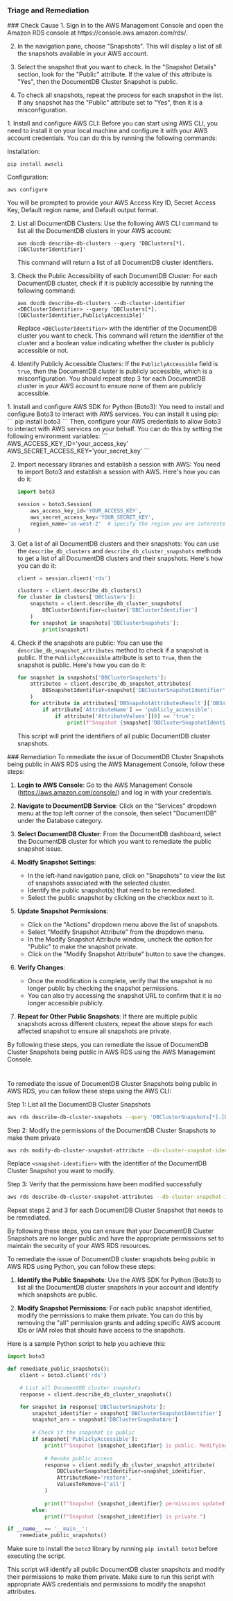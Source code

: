 
### Triage and Remediation
<Tabs>

<Tab title='Cause'>
### Check Cause
<AccordionGroup>
<Accordion title='Using Console' defaultOpen='true'>
1. Sign in to the AWS Management Console and open the Amazon RDS console at https://console.aws.amazon.com/rds/.

2. In the navigation pane, choose "Snapshots". This will display a list of all the snapshots available in your AWS account.

3. Select the snapshot that you want to check. In the "Snapshot Details" section, look for the "Public" attribute. If the value of this attribute is "Yes", then the DocumentDB Cluster Snapshot is public.

4. To check all snapshots, repeat the process for each snapshot in the list. If any snapshot has the "Public" attribute set to "Yes", then it is a misconfiguration.
</Accordion>

<Accordion title='Using CLI'>
1. Install and configure AWS CLI: Before you can start using AWS CLI, you need to install it on your local machine and configure it with your AWS account credentials. You can do this by running the following commands:

   Installation:
   ```
   pip install awscli
   ```
   Configuration:
   ```
   aws configure
   ```
   You will be prompted to provide your AWS Access Key ID, Secret Access Key, Default region name, and Default output format.

2. List all DocumentDB Clusters: Use the following AWS CLI command to list all the DocumentDB clusters in your AWS account:

   ```
   aws docdb describe-db-clusters --query 'DBClusters[*].[DBClusterIdentifier]'
   ```
   This command will return a list of all DocumentDB cluster identifiers.

3. Check the Public Accessibility of each DocumentDB Cluster: For each DocumentDB cluster, check if it is publicly accessible by running the following command:

   ```
   aws docdb describe-db-clusters --db-cluster-identifier <DBClusterIdentifier> --query 'DBClusters[*].[DBClusterIdentifier,PubliclyAccessible]'
   ```
   Replace `<DBClusterIdentifier>` with the identifier of the DocumentDB cluster you want to check. This command will return the identifier of the cluster and a boolean value indicating whether the cluster is publicly accessible or not.

4. Identify Publicly Accessible Clusters: If the `PubliclyAccessible` field is `true`, then the DocumentDB cluster is publicly accessible, which is a misconfiguration. You should repeat step 3 for each DocumentDB cluster in your AWS account to ensure none of them are publicly accessible.
</Accordion>

<Accordion title='Using Python'>
1. Install and configure AWS SDK for Python (Boto3):
   You need to install and configure Boto3 to interact with AWS services. You can install it using pip:
   ```
   pip install boto3
   ```
   Then, configure your AWS credentials to allow Boto3 to interact with AWS services on your behalf. You can do this by setting the following environment variables:
   ```
   AWS_ACCESS_KEY_ID='your_access_key'
   AWS_SECRET_ACCESS_KEY='your_secret_key'
   ```

2. Import necessary libraries and establish a session with AWS:
   You need to import Boto3 and establish a session with AWS. Here's how you can do it:
   ```python
   import boto3

   session = boto3.Session(
       aws_access_key_id='YOUR_ACCESS_KEY',
       aws_secret_access_key='YOUR_SECRET_KEY',
       region_name='us-west-2'  # specify the region you are interested in
   )
   ```

3. Get a list of all DocumentDB clusters and their snapshots:
   You can use the `describe_db_clusters` and `describe_db_cluster_snapshots` methods to get a list of all DocumentDB clusters and their snapshots. Here's how you can do it:
   ```python
   client = session.client('rds')

   clusters = client.describe_db_clusters()
   for cluster in clusters['DBClusters']:
       snapshots = client.describe_db_cluster_snapshots(
           DBClusterIdentifier=cluster['DBClusterIdentifier']
       )
       for snapshot in snapshots['DBClusterSnapshots']:
           print(snapshot)
   ```

4. Check if the snapshots are public:
   You can use the `describe_db_snapshot_attributes` method to check if a snapshot is public. If the `PubliclyAccessible` attribute is set to `True`, then the snapshot is public. Here's how you can do it:
   ```python
   for snapshot in snapshots['DBClusterSnapshots']:
       attributes = client.describe_db_snapshot_attributes(
           DBSnapshotIdentifier=snapshot['DBClusterSnapshotIdentifier']
       )
       for attribute in attributes['DBSnapshotAttributesResult']['DBSnapshotAttributes']:
           if attribute['AttributeName'] == 'publicly_accessible':
               if attribute['AttributeValues'][0] == 'true':
                   print(f"Snapshot {snapshot['DBClusterSnapshotIdentifier']} is public")
   ```
   This script will print the identifiers of all public DocumentDB cluster snapshots.
</Accordion>

</AccordionGroup>
</Tab>
<Tab title='Remediation'>
### Remediation

<AccordionGroup>
<Accordion title='Using Console' defaultOpen='true'>
To remediate the issue of DocumentDB Cluster Snapshots being public in AWS RDS using the AWS Management Console, follow these steps:

1. **Login to AWS Console**: Go to the AWS Management Console (https://aws.amazon.com/console/) and log in with your credentials.

2. **Navigate to DocumentDB Service**: Click on the "Services" dropdown menu at the top left corner of the console, then select "DocumentDB" under the Database category.

3. **Select DocumentDB Cluster**: From the DocumentDB dashboard, select the DocumentDB cluster for which you want to remediate the public snapshot issue.

4. **Modify Snapshot Settings**:
   - In the left-hand navigation pane, click on "Snapshots" to view the list of snapshots associated with the selected cluster.
   - Identify the public snapshot(s) that need to be remediated.
   - Select the public snapshot by clicking on the checkbox next to it.

5. **Update Snapshot Permissions**:
   - Click on the "Actions" dropdown menu above the list of snapshots.
   - Select "Modify Snapshot Attribute" from the dropdown menu.
   - In the Modify Snapshot Attribute window, uncheck the option for "Public" to make the snapshot private.
   - Click on the "Modify Snapshot Attribute" button to save the changes.

6. **Verify Changes**:
   - Once the modification is complete, verify that the snapshot is no longer public by checking the snapshot permissions.
   - You can also try accessing the snapshot URL to confirm that it is no longer accessible publicly.

7. **Repeat for Other Public Snapshots**: If there are multiple public snapshots across different clusters, repeat the above steps for each affected snapshot to ensure all snapshots are private.

By following these steps, you can remediate the issue of DocumentDB Cluster Snapshots being public in AWS RDS using the AWS Management Console.

#
</Accordion>

<Accordion title='Using CLI'>
To remediate the issue of DocumentDB Cluster Snapshots being public in AWS RDS, you can follow these steps using the AWS CLI:

Step 1: List all the DocumentDB Cluster Snapshots
```bash
aws rds describe-db-cluster-snapshots --query 'DBClusterSnapshots[*].[DBClusterSnapshotIdentifier]' --output text
```

Step 2: Modify the permissions of the DocumentDB Cluster Snapshots to make them private
```bash
aws rds modify-db-cluster-snapshot-attribute --db-cluster-snapshot-identifier <snapshot-identifier> --attribute-name restore --values-to-add all
```

Replace `<snapshot-identifier>` with the identifier of the DocumentDB Cluster Snapshot you want to modify.

Step 3: Verify that the permissions have been modified successfully
```bash
aws rds describe-db-cluster-snapshot-attributes --db-cluster-snapshot-identifier <snapshot-identifier>
```

Repeat steps 2 and 3 for each DocumentDB Cluster Snapshot that needs to be remediated.

By following these steps, you can ensure that your DocumentDB Cluster Snapshots are no longer public and have the appropriate permissions set to maintain the security of your AWS RDS resources.
</Accordion>

<Accordion title='Using Python'>
To remediate the issue of DocumentDB cluster snapshots being public in AWS RDS using Python, you can follow these steps:

1. **Identify the Public Snapshots**: Use the AWS SDK for Python (Boto3) to list all the DocumentDB cluster snapshots in your account and identify which snapshots are public.

2. **Modify Snapshot Permissions**: For each public snapshot identified, modify the permissions to make them private. You can do this by removing the "all" permission grants and adding specific AWS account IDs or IAM roles that should have access to the snapshots.

Here is a sample Python script to help you achieve this:

```python
import boto3

def remediate_public_snapshots():
    client = boto3.client('rds')

    # List all DocumentDB cluster snapshots
    response = client.describe_db_cluster_snapshots()

    for snapshot in response['DBClusterSnapshots']:
        snapshot_identifier = snapshot['DBClusterSnapshotIdentifier']
        snapshot_arn = snapshot['DBClusterSnapshotArn']
        
        # Check if the snapshot is public
        if snapshot['PubliclyAccessible']:
            print(f"Snapshot {snapshot_identifier} is public. Modifying permissions...")
            
            # Revoke public access
            response = client.modify_db_cluster_snapshot_attribute(
                DBClusterSnapshotIdentifier=snapshot_identifier,
                AttributeName='restore',
                ValuesToRemove=['all']
            )
            
            print(f"Snapshot {snapshot_identifier} permissions updated.")
        else:
            print(f"Snapshot {snapshot_identifier} is private.")

if __name__ == '__main__':
    remediate_public_snapshots()
```

Make sure to install the `boto3` library by running `pip install boto3` before executing the script.

This script will identify all public DocumentDB cluster snapshots and modify their permissions to make them private. Make sure to run this script with appropriate AWS credentials and permissions to modify the snapshot attributes.
</Accordion>

</AccordionGroup>
</Tab>
</Tabs>
